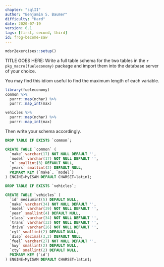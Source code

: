 ```yaml
---
chapter: "sqlII"
author: "Benjamin S. Baumer"
difficulty: "Hard"
date: 2020-07-19 
version: 0.1
tags: [first, second, third]
id: frog-become-saw
---
```


```r
mdsr2exercises::setup()
```

TITLE GOES HERE: Write a full table schema for the two tables in the `r pkg_macro(fueleconomy)` package and import them into the database server of your choice.  


 <!--begin-answer-->
You may find this idiom useful to find the maximum length of each variable.

```r
library(fueleconomy)
common %>%
  purrr::map(nchar) %>%
  purrr::map_int(max)

vehicles %>%
  purrr::map(nchar) %>%
  purrr::map_int(max)
```

Then write your schema accordingly. 

```sql
DROP TABLE IF EXISTS `common`;

CREATE TABLE `common` (
  `make` varchar(17) NOT NULL DEFAULT '',
  `model` varchar(17) NOT NULL DEFAULT '',
  `n` smallint(3) DEFAULT NULL,
  `years` smallint(2) DEFAULT NULL,
  PRIMARY KEY (`make`, `model`)
) ENGINE=MyISAM DEFAULT CHARSET=latin1;

DROP TABLE IF EXISTS `vehicles`;

CREATE TABLE `vehicles` (
  `id` mediumint(5) DEFAULT NULL,
  `make` varchar(34) NOT NULL DEFAULT '',
  `model` varchar(39) NOT NULL DEFAULT '',
  `year` smallint(4) DEFAULT NULL,
  `class` varchar(34) NOT NULL DEFAULT '',
  `trans` varchar(32) NOT NULL DEFAULT '',
  `drive` varchar(26) NOT NULL DEFAULT '',
  `cyl` smallint(2) DEFAULT NULL,
  `disp` decimal(3,2) DEFAULT NULL,
  `fuel` varchar(27) NOT NULL DEFAULT '',
  `hwy` smallint(2) DEFAULT NULL,
  `cty` smallint(2) DEFAULT NULL,
  PRIMARY KEY (`id`)
) ENGINE=MyISAM DEFAULT CHARSET=latin1;
```
 <!--end-answer-->


